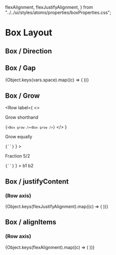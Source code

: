 
  flexAlignment,
  flexJustifyAlignment,
} from "../../ui/styles/atoms/properties/boxProperties.css";

<Meta title="Style Guide/Layout" />

# Box Layout

## Box / Direction

<Row label="Column (default)">
  <Box border="strong" padding="sm" gap="md" direction="column">
    <Square />
    <Square />
    <Square />
  </Box>
</Row>

<Row label="Row">
  <Box border="strong" padding="sm" gap="md" direction="row">
    <Square />
    <Square />
    <Square />
  </Box>
</Row>

## Box / Gap

<Box>
  {Object.keys(vars.space).map((c) => (
    <Row key={c} label={c}>
      <Box direction="row" border="strong" padding="sm" gap={c}>
        <Square />
        <Square />
        <Square />
      </Box>
    </Row>
  ))}
</Box>

## Box / Grow

<Row
  label={
    <>
      <p>Grow shorthand</p>
      <code>{`<Box grow /><Box grow />`}</code>
    </>
  }
>
  <Box gap="md">
    <Box direction="row" border="strong">
      <Box grow padding="sm" borderRight="strong" />
      <Box centerContent padding="sm" />
    </Box>
  </Box>
</Row>
<Row
  label={
    <>
      <p>Grow equally</p>
      <code>{`<Box grow /><Box grow />`}</code>
    </>
  }
>
  <Box gap="md">
    <Box direction="row" border="strong">
      <Box grow padding="sm" borderRight="strong" />
      <Box grow centerContent padding="sm" />
    </Box>
  </Box>
</Row>
<Row
  label={
    <>
      <p>Fraction 5/2 </p>
      <code>{`<Box grow="x5"><Box grow="x2" />`}</code>
    </>
  }
>
  <Box gap="md">
    <Box direction="row" border="strong">
      <Box grow="x4" padding="sm" borderRight="strong">
        b1
      </Box>
      <Box centerContent grow="x2" padding="sm">
        b2
      </Box>
    </Box>
  </Box>
</Row>

## Box / justifyContent

### (Row axis)

<Box>
  {Object.keys(flexJustifyAlignment).map((c) => (
    <Row key={c} label={c}>
      <Box
        padding="sm"
        gap="sm"
        aspectRatio="3/1"
        direction="row"
        border="strong"
        justifyContent={c}
      >
        <Square />
        <Square />
      </Box>
    </Row>
  ))}
</Box>

## Box / alignItems

### (Row axis)

<Box>
  {Object.keys(flexAlignment).map((c) => (
    <Row key={c} label={c}>
      <Box
        padding="sm"
        gap="sm"
        direction="row"
        aspectRatio="3/1"
        border="strong"
        alignItems={c}
      >
        <Square />
        <Square />
      </Box>
    </Row>
  ))}
</Box>
